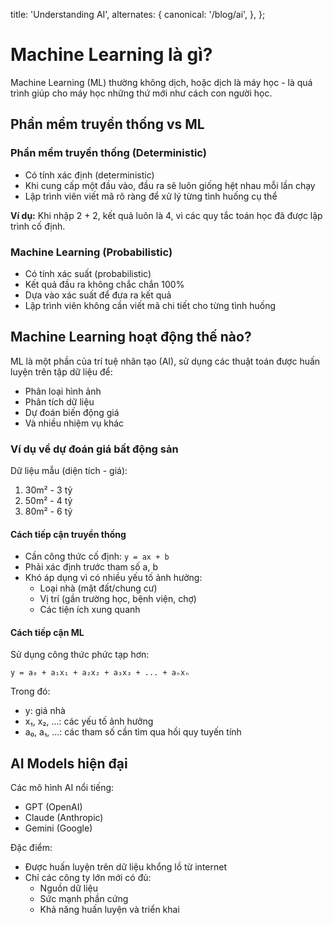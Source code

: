   title: 'Understanding AI',
  alternates: {
    canonical: '/blog/ai',
  },
};

# Machine Learning là gì?

Machine Learning (ML) thường không dịch, hoặc dịch là máy học - là quá trình giúp cho máy học những thứ mới như cách con người học.

## Phần mềm truyền thống vs ML

### Phần mềm truyền thống (Deterministic)

- Có tính xác định (deterministic)
- Khi cung cấp một đầu vào, đầu ra sẽ luôn giống hệt nhau mỗi lần chạy
- Lập trình viên viết mã rõ ràng để xử lý từng tình huống cụ thể

**Ví dụ:** Khi nhập 2 + 2, kết quả luôn là 4, vì các quy tắc toán học đã được lập trình cố định.

### Machine Learning (Probabilistic)

- Có tính xác suất (probabilistic)
- Kết quả đầu ra không chắc chắn 100%
- Dựa vào xác suất để đưa ra kết quả
- Lập trình viên không cần viết mã chi tiết cho từng tình huống

## Machine Learning hoạt động thế nào?

ML là một phần của trí tuệ nhân tạo (AI), sử dụng các thuật toán được huấn luyện trên tập dữ liệu để:

- Phân loại hình ảnh
- Phân tích dữ liệu
- Dự đoán biến động giá
- Và nhiều nhiệm vụ khác

### Ví dụ về dự đoán giá bất động sản

Dữ liệu mẫu (diện tích - giá):

1. 30m² - 3 tỷ
2. 50m² - 4 tỷ
3. 80m² - 6 tỷ

#### Cách tiếp cận truyền thống

- Cần công thức cố định: `y = ax + b`
- Phải xác định trước tham số a, b
- Khó áp dụng vì có nhiều yếu tố ảnh hưởng:
  - Loại nhà (mặt đất/chung cư)
  - Vị trí (gần trường học, bệnh viện, chợ)
  - Các tiện ích xung quanh

#### Cách tiếp cận ML

Sử dụng công thức phức tạp hơn:

```
y = a₀ + a₁x₁ + a₂x₂ + a₃x₃ + ... + aₙxₙ
```

Trong đó:

- y: giá nhà
- x₁, x₂, ...: các yếu tố ảnh hưởng
- a₀, a₁, ...: các tham số cần tìm qua hồi quy tuyến tính

## AI Models hiện đại

Các mô hình AI nổi tiếng:

- GPT (OpenAI)
- Claude (Anthropic)
- Gemini (Google)

Đặc điểm:

- Được huấn luyện trên dữ liệu khổng lồ từ internet
- Chỉ các công ty lớn mới có đủ:
  - Nguồn dữ liệu
  - Sức mạnh phần cứng
  - Khả năng huấn luyện và triển khai
